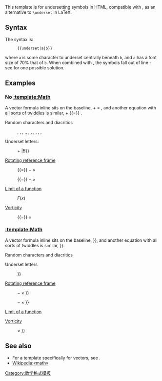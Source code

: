 {{缺乏中文说明}}
This template is for undersetting symbols in HTML, compatible with {{tl|math}}, as an alternative to <code>\underset</code> in LaTeX.

==Syntax==

The syntax is:

:<code><nowiki>{{underset|a|b}}</nowiki></code>

where <code>a</code> is some character to underset centrally beneath <code>b</code>, and <code>a</code> has a font size of 70% that of <code>b</code>. When combined with {{tl|overset}}, the symbols fall out of line - see {{tl|overunderset}} for one possible solution.

==Examples==

===No [[:template:Math]]===

A vector formula inline sits on the baseline, {{underset|→|''a''}} + {{underset|→|''b''}} = {{underset|→|''c''}}, and another equation with all sorts of twiddles is similar, {{underset|~|''a''}} + {{underset|&and;|''n''}} {{=}} {{underset|•|''c''}}.

;Random characters and diacritics

:{{underset|~|''a''}}, {{underset|↔|Ԁ}}, {{underset|→|''D''}}, {{underset|←|''q''}},'''''{{underset|··|z}}''''', '''{{underset|·|n}}''', {{underset|^|Ω}}, '''{{underset|^|ε}}''', {{underset|—|N}}, ''{{underset|&and;|H}}'', {{underset|﹀|'''J'''}}, {{underset|﹈|''Φ''}}

;Underset letters:

:{{underset|''n'' + ''m''|''A''}} + {{underset|{{=}} {{sqrt|6}}|''B''}}

;[[Rotating reference frame]]

:{{sfrac|d|d''t''}}{{underset|→|''A''&prime;}} {{=}} {{sfrac|d|d''t''}}{{underset|→|''A''}} &minus; {{underset|→|''ω''}} × {{underset|→|''A''}}

:{{sfrac|d{{underset|→|''A''&prime;}}|d''t''}} {{=}} {{sfrac|d{{underset|→|''A''}}|d''t''}} &minus; {{underset|→|''ω''}} × {{underset|→|''A''}}

;[[Limit of a function]]

:{{underset|''x'' → ''a''|lim}} ''F''(''x'')

;[[Vorticity]]

:{{underset|→|''ω''}} {{=}} {{underset|→|&nabla;}} × {{underset|→|''u''}}

===[[:template:Math]]===

A vector formula inline sits on the baseline, {{math|{{underset|→|''a''}} + {{underset|→|''b''}} {{=}} {{underset|→|''c''}}}}, and another equation with all sorts of twiddles is similar, {{math|{{underset|~|''a''}} + {{underset|&and;|''n''}} {{=}} {{underset|•|''c''}}}}.

;Random characters and diacritics

:{{math|{{underset|~|''a''}}, {{underset|↔|Ԁ}}, {{underset|→|''D''}}, {{underset|←|''q''}},'''''{{underset|··|z}}''''', '''{{underset|·|n}}''', {{underset|^|Ω}}, '''{{underset|^|ε}}''', {{underset|—|N}}, ''{{underset|&and;|H}}'', {{underset|﹀|'''J'''}}, {{underset|﹈|''Φ''}}}}

;Underset letters

:{{math|{{underset|''n'' + ''m''|''A''}} + {{underset|{{=}} {{sqrt|6}}|''B''}}}}

;[[Rotating reference frame]]

:{{math|{{sfrac|d|d''t''}}{{underset|→|''A''&prime;}} {{=}} {{sfrac|d|d''t''}}{{underset|→|''A''}} &minus; {{underset|→|''ω''}} × {{underset|→|''A''}}}}

:{{math|{{sfrac|d{{underset|→|''A''&prime;}}|d''t''}} {{=}} {{sfrac|d{{underset|→|''A''}}|d''t''}} &minus; {{underset|→|''ω''}} × {{underset|→|''A''}}}}

;[[Limit of a function]]

:{{math|{{underset|''x'' → ''a''|lim}} ''F''(''x'')}}

;[[Vorticity]]

:{{math|{{underset|→|''ω''}} {{=}} {{underset|→|&nabla;}} × {{underset|→|''u''}}}}

==See also==

*For a template specifically for vectors, see {{tl|vec}}.
*[[Wikipedia:«math»]]

<includeonly>
[[Category:数学格式模板]]
</includeonly>